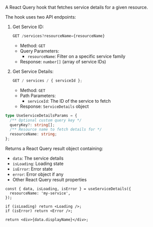
<Meta title="Manager React Components/Hooks/useServiceDetails" />
<StorybookHeading label="Overview" level={2} />

A React Query hook that fetches service details for a given resource.

<StorybookHeading label="Api" level={2} />

The hook uses two API endpoints:

1. Get Service ID:

   ```typescript
   GET /services?resourceName={resourceName}
   ```

   - Method: `GET`
   - Query Parameters:
     - `resourceName`: Filter on a specific service family
   - Response: `number[]` (array of service IDs)

2. Get Service Details:
   ```typescript
   GET / services / { serviceId };
   ```
   - Method: `GET`
   - Path Parameters:
     - `serviceId`: The ID of the service to fetch
   - Response: `ServiceDetails` object

<StorybookHeading label="Parameters" level={2} />

```typescript
type UseServiceDetailsParams = {
  /** Optional custom query key */
  queryKey?: string[];
  /** Resource name to fetch details for */
  resourceName: string;
};
```

<StorybookHeading label="Returns" level={2} />

Returns a React Query result object containing:

- `data`: The service details
- `isLoading`: Loading state
- `isError`: Error state
- `error`: Error object if any
- Other React Query result properties

<StorybookHeading label="Exemple" level={2} />

```tsx
const { data, isLoading, isError } = useServiceDetails({
  resourceName: 'my-service',
});

if (isLoading) return <Loading />;
if (isError) return <Error />;

return <div>{data.displayName}</div>;
```
